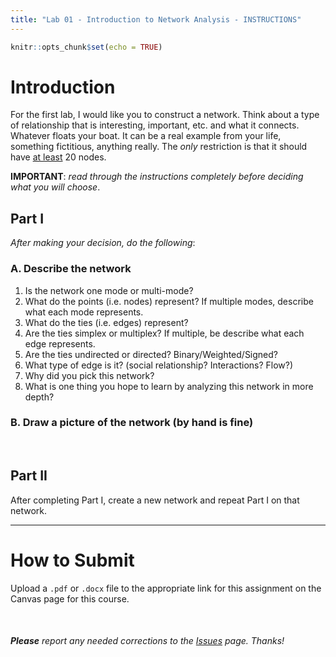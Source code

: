 ```yaml
---
title: "Lab 01 - Introduction to Network Analysis - INSTRUCTIONS"
---
```


```r
knitr::opts_chunk$set(echo = TRUE)
```

# Introduction

For the first lab, I would like you to construct a network. Think about a type of relationship that is interesting, important, etc. and what it connects. Whatever floats your boat. It can be a real example from your life, something fictitious, anything really. The *only* restriction is that it should have <u>at least</u> 20 nodes.

**IMPORTANT**: *read through the instructions completely before deciding what you will choose*.

## Part I

*After making your decision, do the following*:

### A. Describe the network 

  1. Is the network one mode or multi-mode?
  2. What do the points (i.e. nodes) represent? If multiple modes, describe what each mode represents.
  3. What do the ties (i.e. edges) represent?
  4. Are the ties simplex or multiplex? If multiple, be describe what each edge represents.
  5. Are the ties undirected or directed? Binary/Weighted/Signed?
  6. What type of edge is it? (social relationship? Interactions? Flow?)
  7. Why did you pick this network?
  8. What is one thing you hope to learn by analyzing this network in more depth?
    
### B. Draw a picture of the network (by hand is fine)
  
<br>

## Part II

After completing Part I, create a new network and repeat Part I on that network.

____

# How to Submit

Upload a `.pdf` or `.docx` file to the appropriate link for this assignment on the Canvas page for this course.

<br>

###### ***Please*** report any needed corrections to the [Issues](https://github.com/Watts-College/crj-507-fall-2025/issues/new) page. Thanks!